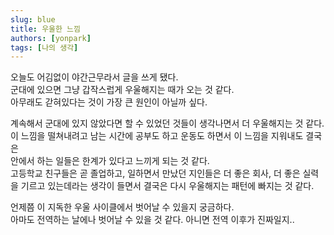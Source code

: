 ```yaml
---
slug: blue
title: 우울한 느낌
authors: [yonpark]
tags: [나의 생각]
---
```


오늘도 어김없이 야간근무라서 글을 쓰게 됐다.<br/>
군대에 있으면 그냥 갑작스럽게 우울해지는 때가 오는 것 같다.<br/>
아무래도 갇혀있다는 것이 가장 큰 원인이 아닐까 싶다.<br/>

계속해서 군대에 있지 않았다면 할 수 있었던 것들이 생각나면서 더 우울해지는 것 같다.<br/>
이 느낌을 떨쳐내려고 남는 시간에 공부도 하고 운동도 하면서 이 느낌을 지워내도 결국은 <br/>안에서 하는 일들은 한계가 있다고 느끼게 되는 것 같다.<br/>
고등학교 친구들은 곧 졸업하고, 일하면서 만났던 지인들은 더 좋은 회사, 더 좋은 실력을 기르고 있는데라는 생각이 들면서 결국은 다시 우울해지는 패턴에 빠지는 것 같다.

언제쯤 이 지독한 우울 사이클에서 벗어날 수 있을지 궁금하다.<br/>
아마도 전역하는 날에나 벗어날 수 있을 것 같다. 아니면 전역 이후가 진짜일지..